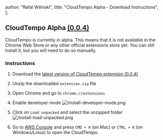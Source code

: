 
  author: "Rafal Wilinski",
  title: "CloudTempo Alpha - Download Instructions",
};

## CloudTempo Alpha [(0.0.4)](/changelog)

CloudTempo is currently in alpha. This means that it is not available in the Chrome Web Store or any other official extensions store yet. You can still install it, but you will need to do so manually.

### Instructions

1. Download the [latest version of CloudTempo extension (0.0.4)](/download)
2. Unzip the downloaded `extension.zip` file
3. Open Chrome and go to `chrome://extensions`
4. Enable developer mode
   ![/install-developer-mode.png](/install-developer-mode.png)

5. Click on `Load unpacked` and select the unzipped folder
   ![/install-load-unpacked.png](/install-load-unpacked.png)

6. Go to [AWS Console](https://console.aws.amazon.com/console/home) and press `CMD + K` (on Mac) or `CTRL + K` (on Windows/Linux) to open the CloudTempo.

